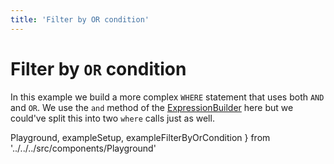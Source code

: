 ```yaml
---
title: 'Filter by OR condition'
---
```


# Filter by `OR` condition

In this example we build a more complex `WHERE` statement that uses both `AND` and `OR`.
We use the `and` method of the [ExpressionBuilder](https://kysely-org.github.io/kysely/interfaces/ExpressionBuilder.html) 
here but we could've split this into two `where` calls just as well.

  Playground,
  exampleSetup,
  exampleFilterByOrCondition
} from '../../../src/components/Playground'

<Playground code={exampleFilterByOrCondition} setupCode={exampleSetup} />
